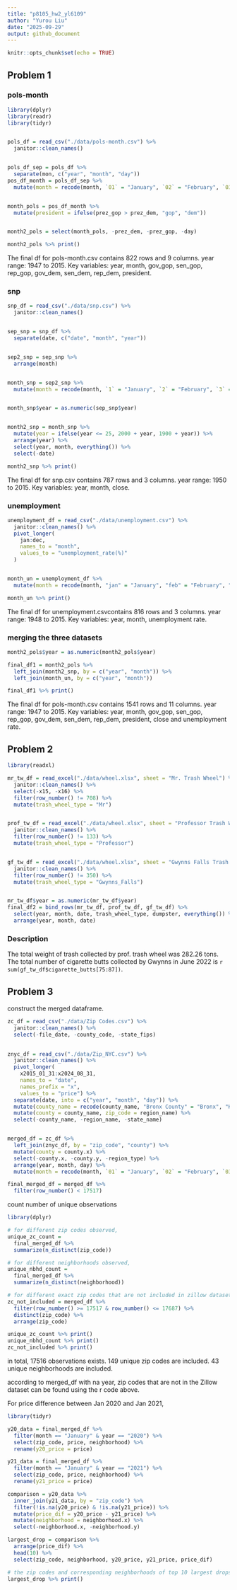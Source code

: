 ```yaml
---
title: "p8105_hw2_yl6109"
author: "Yurou Liu"
date: "2025-09-29"
output: github_document
---
```


```r
knitr::opts_chunk$set(echo = TRUE)
```

## Problem 1

### pols-month
```r
library(dplyr)
library(readr)
library(tidyr)


pols_df = read_csv("./data/pols-month.csv") %>%
  janitor::clean_names()


pols_df_sep = pols_df %>% 
  separate(mon, c("year", "month", "day")) 
pos_df_month = pols_df_sep %>% 
  mutate(month = recode(month, `01` = "January", `02` = "February", `03` = "March", `04` = "April", `05` = "May", `06` = "June", `07` = "July", `08` = "August", `09` = "September", `10` = "October", `11` = "November", `12` = "December"))


month_pols = pos_df_month %>% 
  mutate(president = ifelse(prez_gop > prez_dem, "gop", "dem")) 


month2_pols = select(month_pols, -prez_dem, -prez_gop, -day)

month2_pols %>% print()
```

The final df for pols-month.csv contains 822 rows and 9 columns. year range: 1947 to 2015. 
Key variables: year, month, gov_gop, sen_gop, rep_gop, gov_dem, sen_dem, rep_dem, president.

### snp

```r
snp_df = read_csv("./data/snp.csv") %>% 
  janitor::clean_names()


sep_snp = snp_df %>%
  separate(date, c("date", "month", "year"))


sep2_snp = sep_snp %>% 
  arrange(month)


month_snp = sep2_snp %>% 
  mutate(month = recode(month, `1` = "January", `2` = "February", `3` = "March", `4` = "April")) 


month_snp$year = as.numeric(sep_snp$year)


month2_snp = month_snp %>% 
  mutate(year = ifelse(year <= 25, 2000 + year, 1900 + year)) %>% 
  arrange(year) %>% 
  select(year, month, everything()) %>% 
  select(-date)

month2_snp %>% print()
```

The final df for snp.csv contains 787 rows and 3 columns. year range: 1950 to 2015. Key variables: year, month, close.

### unemployment

```r
unemployment_df = read_csv("./data/unemployment.csv") %>% 
  janitor::clean_names() %>% 
  pivot_longer(
    jan:dec, 
    names_to = "month",
    values_to = "unemployment_rate(%)"
  )


month_un = unemployment_df %>% 
  mutate(month = recode(month, "jan" = "January", "feb" = "February", "mar" = "March", "apr" = "April", "may" = "May", "jun" = "June", "jul" = "July", "aug" = "August", "sep" = "September", "oct" = "October", "nov" = "November", "dec" = "December"))

month_un %>% print()
```

The final df for unemployment.csvcontains 816 rows and 3 columns. year range: 1948 to 2015. 
Key variables: year, month, unemployment rate.


### merging the three datasets

```r
month2_pols$year = as.numeric(month2_pols$year)

final_df1 = month2_pols %>% 
  left_join(month2_snp, by = c("year", "month")) %>% 
  left_join(month_un, by = c("year", "month"))

final_df1 %>% print()
```

The final df for pols-month.csv contains 1541 rows and 11 columns. year range: 1947 to 2015. 
Key variables: year, month, gov_gop, sen_gop, rep_gop, gov_dem, sen_dem, rep_dem, president, close and unemployment rate.


## Problem 2

```r
library(readxl)

mr_tw_df = read_excel("./data/wheel.xlsx", sheet = "Mr. Trash Wheel") %>% 
  janitor::clean_names() %>% 
  select(-x15, -x16) %>%
  filter(row_number() != 708) %>% 
  mutate(trash_wheel_type = "Mr")


prof_tw_df = read_excel("./data/wheel.xlsx", sheet = "Professor Trash Wheel") %>% 
  janitor::clean_names() %>% 
  filter(row_number() != 133) %>% 
  mutate(trash_wheel_type = "Professor")


gf_tw_df = read_excel("./data/wheel.xlsx", sheet = "Gwynns Falls Trash Wheel") %>% 
  janitor::clean_names() %>% 
  filter(row_number() != 350) %>% 
  mutate(trash_wheel_type = "Gwynns_Falls")


mr_tw_df$year = as.numeric(mr_tw_df$year)
final_df2 = bind_rows(mr_tw_df, prof_tw_df, gf_tw_df) %>% 
  select(year, month, date, trash_wheel_type, dumpster, everything()) %>%
  arrange(year, month, date)
```

### Description

The total weight of trash collected by prof. trash wheel was 282.26 tons. The total number of cigarette butts collected by Gwynns in June 2022 is `r sum(gf_tw_df$cigarette_butts[75:87])`.

## Problem 3

construct the merged dataframe.

```r
zc_df = read_csv("./data/Zip Codes.csv") %>% 
  janitor::clean_names() %>% 
  select(-file_date, -county_code, -state_fips)
  

znyc_df = read_csv("./data/Zip_NYC.csv") %>%
  janitor::clean_names() %>% 
  pivot_longer(
    x2015_01_31:x2024_08_31,
    names_to = "date",
    names_prefix = "x",
    values_to = "price") %>% 
  separate(date, into = c("year", "month", "day")) %>% 
  mutate(county_name = recode(county_name, "Bronx County" = "Bronx", "Kings County" = "Kings", "New York County" = "New York", "Queens County" = "Queens", "Richmond County" = "Richmond")) %>%
  mutate(county = county_name, zip_code = region_name) %>% 
  select(-county_name, -region_name, -state_name) 


merged_df = zc_df %>%
  left_join(znyc_df, by = "zip_code", "county") %>% 
  mutate(county = county.x) %>%
  select(-county.x, -county.y, -region_type) %>% 
  arrange(year, month, day) %>% 
  mutate(month = recode(month, `01` = "January", `02` = "February", `03` = "March", `04` = "April", `05` = "May", `06` = "June", `07` = "July", `08` = "August", `09` = "September", `10` = "October", `11` = "November", `12` = "December")) %>% select(year, month, day, state, city, county, county_fips, neighborhood, region_id, zip_code, size_rank, price, everything()) 

final_merged_df = merged_df %>% 
  filter(row_number() < 17517)
```


count number of unique observations

```r
library(dplyr)

# for different zip codes observed,
unique_zc_count = 
  final_merged_df %>% 
  summarize(n_distinct(zip_code))

# for different neighborhoods observed,
unique_nbhd_count = 
  final_merged_df %>% 
  summarize(n_distinct(neighborhood))

# for different exact zip codes that are not included in zillow datasets,
zc_not_included = merged_df %>% 
  filter(row_number() >= 17517 & row_number() <= 17687) %>% 
  distinct(zip_code) %>%
  arrange(zip_code)

unique_zc_count %>% print()
unique_nbhd_count %>% print()
zc_not_included %>% print()
```
in total, 17516 observations exists. 149 unique zip codes are included. 43 unique neighborhoods are included.

according to merged_df with na year, zip codes that are not in the Zillow dataset can be found using the r code above.

For price difference between Jan 2020 and Jan 2021,
```r
library(tidyr)

y20_data = final_merged_df %>% 
  filter(month == "January" & year == "2020") %>% 
  select(zip_code, price, neighborhood) %>% 
  rename(y20_price = price)

y21_data = final_merged_df %>% 
  filter(month == "January" & year == "2021") %>% 
  select(zip_code, price, neighborhood) %>%
  rename(y21_price = price)

comparison = y20_data %>% 
  inner_join(y21_data, by = "zip_code") %>% 
  filter(!is.na(y20_price) & !is.na(y21_price)) %>% 
  mutate(price_dif = y20_price - y21_price) %>% 
  mutate(neighborhood = neighborhood.x) %>% 
  select(-neighborhood.x, -neighborhood.y)

largest_drop = comparison %>% 
  arrange(price_dif) %>% 
  head(10) %>% 
  select(zip_code, neighborhood, y20_price, y21_price, price_dif)

# the zip codes and corresponding neighborhoods of top 10 largest drops in rental price from 2020 to 2021 is shown below.
largest_drop %>% print()
```